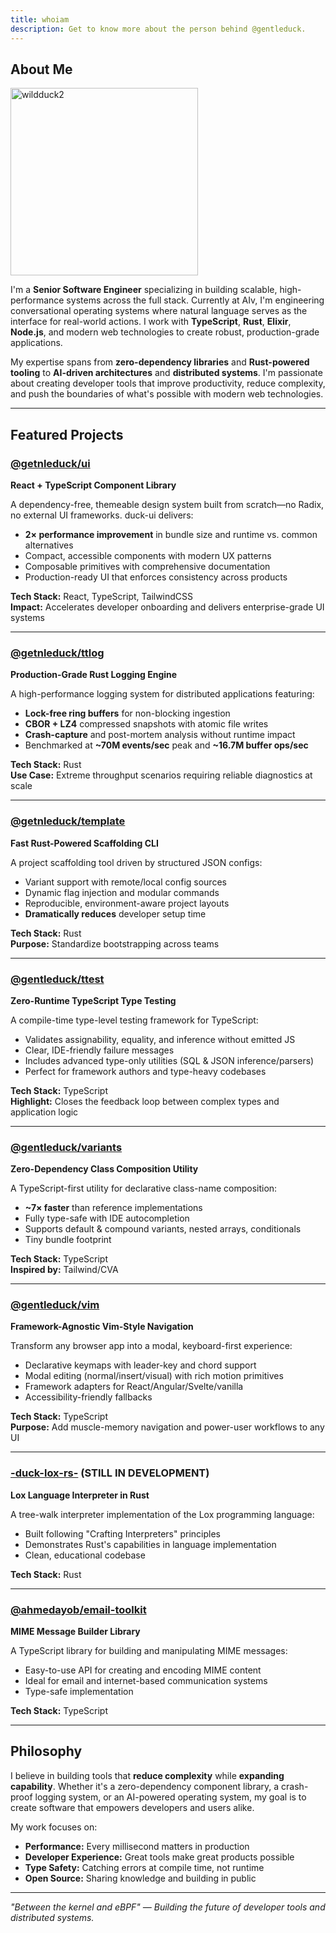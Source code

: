 ```yaml
---
title: whoiam
description: Get to know more about the person behind @gentleduck.
---
```


## About Me

<a href="https://github.com/wildduck2" target="_blank" rel="noreferrer">
  <img src="https://github.com/wildduck2.png" alt="wildduck2" width="300" height="300"
    className="rounded-xl object-cover mt-4 border border-border"/>
</a>

I'm a **Senior Software Engineer** specializing in building scalable, high-performance systems across the full stack. Currently at AIv, I'm engineering conversational operating systems where natural language serves as the interface for real-world actions. I work with **TypeScript**, **Rust**, **Elixir**, **Node.js**, and modern web technologies to create robust, production-grade applications.

My expertise spans from **zero-dependency libraries** and **Rust-powered tooling** to **AI-driven architectures** and **distributed systems**. I'm passionate about creating developer tools that improve productivity, reduce complexity, and push the boundaries of what's possible with modern web technologies.

---

## Featured Projects

### [@getnleduck/ui](https://github.com/gentleeduck/duck-ui)
**React + TypeScript Component Library**

A dependency-free, themeable design system built from scratch—no Radix, no external UI frameworks. duck-ui delivers:
- **2× performance improvement** in bundle size and runtime vs. common alternatives
- Compact, accessible components with modern UX patterns
- Composable primitives with comprehensive documentation
- Production-ready UI that enforces consistency across products

**Tech Stack:** React, TypeScript, TailwindCSS  
**Impact:** Accelerates developer onboarding and delivers enterprise-grade UI systems

---

### [@getnleduck/ttlog](https://github.com/gentleeduck/duck-ttlog)
**Production-Grade Rust Logging Engine**

A high-performance logging system for distributed applications featuring:
- **Lock-free ring buffers** for non-blocking ingestion
- **CBOR + LZ4** compressed snapshots with atomic file writes
- **Crash-capture** and post-mortem analysis without runtime impact
- Benchmarked at **~70M events/sec** peak and **~16.7M buffer ops/sec**

**Tech Stack:** Rust  
**Use Case:** Extreme throughput scenarios requiring reliable diagnostics at scale

---

### [@getnleduck/template](https://github.com/gentleeduck/duck-template)
**Fast Rust-Powered Scaffolding CLI**

A project scaffolding tool driven by structured JSON configs:
- Variant support with remote/local config sources
- Dynamic flag injection and modular commands
- Reproducible, environment-aware project layouts
- **Dramatically reduces** developer setup time

**Tech Stack:** Rust  
**Purpose:** Standardize bootstrapping across teams

---

### [@gentleduck/ttest](https://www.npmjs.com/package/@gentleduck/ttest)
**Zero-Runtime TypeScript Type Testing**

A compile-time type-level testing framework for TypeScript:
- Validates assignability, equality, and inference without emitted JS
- Clear, IDE-friendly failure messages
- Includes advanced type-only utilities (SQL & JSON inference/parsers)
- Perfect for framework authors and type-heavy codebases

**Tech Stack:** TypeScript  
**Highlight:** Closes the feedback loop between complex types and application logic

---

### [@gentleduck/variants](https://www.npmjs.com/package/@gentleduck/variants)
**Zero-Dependency Class Composition Utility**

A TypeScript-first utility for declarative class-name composition:
- **~7× faster** than reference implementations
- Fully type-safe with IDE autocompletion
- Supports default & compound variants, nested arrays, conditionals
- Tiny bundle footprint

**Tech Stack:** TypeScript  
**Inspired by:** Tailwind/CVA

---

### [@gentleduck/vim](https://www.npmjs.com/package/@gentleduck/vim)
**Framework-Agnostic Vim-Style Navigation**

Transform any browser app into a modal, keyboard-first experience:
- Declarative keymaps with leader-key and chord support
- Modal editing (normal/insert/visual) with rich motion primitives
- Framework adapters for React/Angular/Svelte/vanilla
- Accessibility-friendly fallbacks

**Tech Stack:** TypeScript  
**Purpose:** Add muscle-memory navigation and power-user workflows to any UI

---

### [-duck-lox-rs-](https://github.com/wildduck2/-duck-lox-rs-) (STILL IN DEVELOPMENT)
**Lox Language Interpreter in Rust**

A tree-walk interpreter implementation of the Lox programming language:
- Built following "Crafting Interpreters" principles
- Demonstrates Rust's capabilities in language implementation
- Clean, educational codebase

**Tech Stack:** Rust

---

### [@ahmedayob/email-toolkit](https://github.com/wildduck2/email-toolkit)
**MIME Message Builder Library**

A TypeScript library for building and manipulating MIME messages:
- Easy-to-use API for creating and encoding MIME content
- Ideal for email and internet-based communication systems
- Type-safe implementation

**Tech Stack:** TypeScript

---

## Philosophy

I believe in building tools that **reduce complexity** while **expanding capability**. Whether it's a zero-dependency component library, a crash-proof logging system, or an AI-powered operating system, my goal is to create software that empowers developers and users alike.

My work focuses on:
- **Performance:** Every millisecond matters in production
- **Developer Experience:** Great tools make great products possible
- **Type Safety:** Catching errors at compile time, not runtime
- **Open Source:** Sharing knowledge and building in public

---

*"Between the kernel and eBPF" — Building the future of developer tools and distributed systems.*
